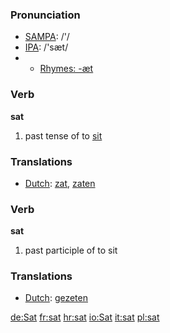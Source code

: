 === Pronunciation ===
*[[w:SAMPA|SAMPA]]: /'/
*[[w:IPA|IPA]]: /'sæt/
*{{audio|en-us-sat.ogg|Audio (US)}}
**[[Rhymes:English:-æt|Rhymes: -æt]]

=== Verb ===

'''sat'''

# past tense of to [[sit]]

=== Translations ===
*[[Dutch]]: [[zat]], [[zaten]]

=== Verb ===

'''sat'''

# past participle of to sit

=== Translations ===
*[[Dutch]]: [[gezeten]]
[[de:Sat]]
[[fr:sat]]
[[hr:sat]]
[[io:Sat]]
[[it:sat]]
[[pl:sat]]